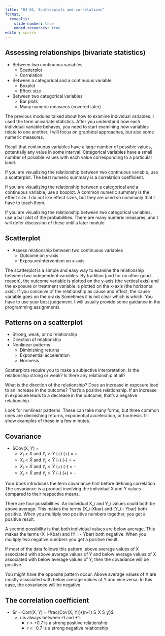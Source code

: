 ```yaml
---
title: "04-01, Scatterplots and correlations"
format: 
  revealjs:
    slide-number: true
    embed-resources: true
editor: source
---
```


## Assessing relationships (bivariate statistics)

-   Between two continuous variables
    -   Scatterplot
    -   Correlation
-   Between a categorical and a continuous variable
    -   Boxplot
    -   Effect size
-   Between two categorical variables
    -   Bar plots
    -   Many numeric measures (covered later)
    
:::notes
The previous modules talked about how to examine individual variables. I used the term univariate statistics. After you understand how each individual variable behaves, you need to start examining how variables relate to one another. I will focus on graphical approaches, but also some numeric measures.

Recall that continuous variables have a large number of possible values, potentially any value in some interval. Categorical variables have a small number of possible values with each value corresponding to a particular label.

If you are visualizing the relationship between two continuous variable, use a scatterplot. The best numeric summary is a correlation coefficient.

If you are visualizing the relationship between a categorical and a continuous variable, use a boxplot. A common numeric summary is the effect size. I do not like effect sizes, but they are used so commonly that I have to teach them.

If you are visualizing the relationship between two categorical variables, use a bar plot of the probabilities. There are many numeric measures, and I will defer discussion of these until a later module.
:::

## Scatterplot

-   Assess relationship between two continuous variables
    -   Outcome on y-axis
    -   Exposure/intervention on x-axis
    
:::notes
The scatterplot is a simple and easy way to examine the relationship between two independent variables. By tradition (and for no other good reason), the outcome variable is plotted on the y-axis (the vertical axis) and the exposure or treatment variable is plotted on the x-axis (the horizontal axis). If you conceive of the relationship as cause and effect, the cause variable goes on the x-axis Sometimes it is not clear which is which. You have to use your best judgement. I will usually provide some guidance in the programming assignments.
:::
  
## Patterns on a scatterplot

-   Strong, weak, or no relationship
-   Direction of relationship
-   Nonlinear patterns
    -   Diminishing returns
    -   Exponential acceleration
    -   Hormesis
    
:::notes
Scatterplots require you to make a subjective interpretation. Is the relationship strong or weak? Is there any relationship at all?

What is the direction of the relationship? Does an increase in exposure lead to an increase in the outcome? That's a positive relationship. If an increase in exposure leads to a decrease in the outcome, that's a negative relationship.

Look for nonlinear patterns. These can take many forms, but three common ones are diminishing returns, exponential acceleration, or hormesis. I'll show examples of these in a few minutes.
:::

## Covariance

-   $Cov(X, Y) = \frac{\Sigma (X_i-\bar{X})(Y_i-\bar{Y})}{n-1}
    -   $X_i > \bar{X}$ and $Y_i > \bar{Y}$ (+) \times (+) = +
    -   $X_i < \bar{X}$ and $Y_i < \bar{Y}$ (-) \times (-) = +
    -   $X_i > \bar{X}$ and $Y_i < \bar{Y}$ (+) \times (-) = -
    -   $X_i < \bar{X}$ and $Y_i > \bar{Y}$ (-) \times (+) = -
    
:::notes
Your book introduces the term covariance first before defining correlation. The covariance is a product involving the individual X and Y values compared to their respective means.

There are four possibilities. An individual X_i and Y_i values could both be above average. This makes the terms (X_i-Xbar) and (Y_i - Ybar) both positive. When you multiply two positive numbers together, you get a positive result.

A second possibility is that both individual values are below average. This makes the terms (X_i-Xbar) and (Y_i - Ybar) both negative. When you multiply two negative numbers you get a positive result.

If most of the data follows this pattern, above average values of X associated with above average values of Y and below average values of X associated with below average values of Y, then the covariance will be positive.

You might have the opposite pattern occur. Above average values of X are mostly associated with below average values of Y and vice versa. In this case, the covariance will be negative.
:::
    
## The correlation coefficient

-   $r = Corr(X, Y) = \frac{Cov(X, Y)}{(n-1) S_X S_y}$
    -   r is always between -1 and +1.
        -   r > +0.7 is a strong positive relationship
        -   r < -0.7 is a strong negative relationship